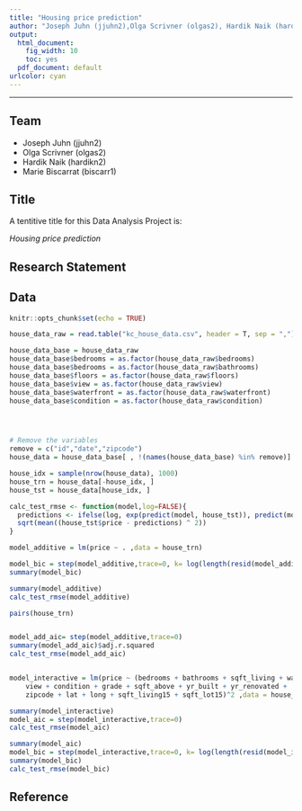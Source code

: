 ```yaml
---
title: "Housing price prediction"
author: "Joseph Juhn (jjuhn2),Olga Scrivner (olgas2), Hardik Naik (hardikn2),Marie Biscarrat (biscarr1)"
output:
  html_document: 
    fig_width: 10
    toc: yes
  pdf_document: default
urlcolor: cyan
---
```


***

## Team

- Joseph Juhn (jjuhn2)
- Olga Scrivner (olgas2)
- Hardik Naik (hardikn2)
- Marie Biscarrat (biscarr1)

## Title

A tentitive title for this Data Analysis Project is: 

*Housing price prediction*

## Research Statement


## Data


```r
knitr::opts_chunk$set(echo = TRUE)
```

```r
house_data_raw = read.table("kc_house_data.csv", header = T, sep = ",")

house_data_base = house_data_raw
house_data_base$bedrooms = as.factor(house_data_raw$bedrooms)
house_data_base$bedrooms = as.factor(house_data_raw$bathrooms)
house_data_base$floors = as.factor(house_data_raw$floors)
house_data_base$view = as.factor(house_data_raw$view)
house_data_base$waterfront = as.factor(house_data_raw$waterfront)
house_data_base$condition = as.factor(house_data_raw$condition)




# Remove the variables 
remove = c("id","date","zipcode")
house_data = house_data_base[ , !(names(house_data_base) %in% remove)]

house_idx = sample(nrow(house_data), 1000)
house_trn = house_data[-house_idx, ]
house_tst = house_data[house_idx, ]

calc_test_rmse <- function(model,log=FALSE){
  predictions <- ifelse(log, exp(predict(model, house_tst)), predict(model, house_tst))
  sqrt(mean((house_tst$price - predictions) ^ 2))
}

```

```r
model_additive = lm(price ~ . ,data = house_trn)

model_bic = step(model_additive,trace=0, k= log(length(resid(model_additive))))
summary(model_bic)

summary(model_additive)
calc_test_rmse(model_additive)

pairs(house_trn)


model_add_aic= step(model_additive,trace=0)
summary(model_add_aic)$adj.r.squared
calc_test_rmse(model_add_aic)


model_interactive = lm(price ~ (bedrooms + bathrooms + sqft_living + waterfront + 
    view + condition + grade + sqft_above + yr_built + yr_renovated + 
    zipcode + lat + long + sqft_living15 + sqft_lot15)^2 ,data = house_trn)

summary(model_interactive)
model_aic = step(model_interactive,trace=0)
calc_test_rmse(model_aic)

summary(model_aic)
model_bic = step(model_interactive,trace=0, k= log(length(resid(model_interactive))))
summary(model_bic)
calc_test_rmse(model_bic)


```



## Reference

